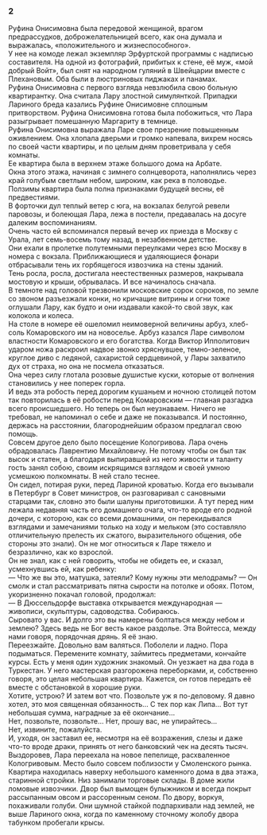### 2 {-}

Руфина Онисимовна была передовой женщиной, врагом предрассудков, доброжелательницей всего, как она думала и выражалась, «положительного и жизнеспособного».<br/> У нее на комоде лежал экземпляр Эрфуртской программы с надписью составителя. На одной из фотографий, прибитых к стене, её муж, «мой добрый Войт», был снят на народном гуляний в Швейцарии вместе с Плехановым. Оба были в люстриновых пиджаках и панамах.<br/> Руфина Онисимовна с первого взгляда невзлюбила свою больную квартирантку. Она считала Лару злостной симулянткой. Припадки Лариного бреда казались Руфине Онисимовне сплошным притворством. Руфина Онисимовна готова была побожиться, что Лара разыгрывает помешанную Маргариту в темнице.<br/> Руфина Онисимовна выражала Ларе свое презрение повышенным оживлением. Она хлопала дверьми и громко напевала, вихрем носясь по своей части квартиры, и по целым дням проветривала у себя комнаты.<br/> Ее квартира была в верхнем этаже большого дома на Арбате.<br/> Окна этого этажа, начиная с зимнего солнцеворота, наполнялись через край голубым светлым небом, широким, как река в половодье. Ползимы квартира была полна признаками будущей весны, её предвестиями.<br/> В форточки дул теплый ветер с юга, на вокзалах белугой ревели паровозы, и болеющая Лара, лежа в постели, предавалась на досуге далеким воспоминаниям.<br/> Очень часто ей вспоминался первый вечер их приезда в Москву с Урала, лет семь-восемь тому назад, в незабвенном детстве.<br/> Они ехали в пролетке полутемными переулками через всю Москву в номера с вокзала. Приближающиеся и удаляющиеся фонари отбрасывали тень их горбящегося извозчика на стены зданий.<br/> Тень росла, росла, достигала неестественных размеров, накрывала мостовую и крыши, обрывалась. И все начиналось сначала.<br/> В темноте над головой трезвонили московские сорок сороков, по земле со звоном разъезжали конки, но кричащие витрины и огни тоже оглушали Лару, как будто и они издавали какой-то свой звук, как колокола и колеса.<br/> На столе в номере её ошеломил неимоверной величины арбуз, хлеб-соль Комаровского им на новоселье. Арбуз казался Ларе символом властности Комаровского и его богатства. Когда Виктор Ипполитович ударом ножа раскроил надвое звонко хряснувшее, темно-зеленое, круглое диво с ледяной, сахаристой сердцевиной, у Лары захватило дух от страха, но она не посмела отказаться.<br/> Она через силу глотала розовые душистые куски, которые от волнения становились у нее поперек горла.<br/> И ведь эта робость перед дорогим кушаньем и ночною столицей потом так повторилась в её робости перед Комаровским — главная разгадка всего происшедшего. Но теперь он был неузнаваем. Ничего не требовал, не напоминал о себе и даже не показывался. И постоянно, держась на расстоянии, благороднейшим образом предлагал свою помощь.<br/> Совсем другое дело было посещение Кологривова. Лара очень обрадовалась Лаврентию Михайловичу. Не потому чтобы он был так высок и статен, а благодаря выпиравшей из него живости и таланту гость занял собою, своим искрящимся взглядом и своей умною усмешкою полкомнаты. В ней стало теснее.<br/> Он сидел, потирая руки, перед Лариной кроватью. Когда его вызывали в Петербург в Совет министров, он разговаривал с сановными старцами так, словно это были шалуны приготовишки. А тут перед ним лежала недавняя часть его домашнего очага, что-то вроде его родной дочери, с которою, как со всеми домашними, он перекидывался взглядами и замечаниями только на ходу и мельком (это составляло отличительную прелесть их сжатого, выразительного общения, обе стороны это знали). Он не мог относиться к Ларе тяжело и безразлично, как ко взрослой.<br/> Он не знал, как с ней говорить, чтобы не обидеть ее, и сказал, усмехнувшись ей, как ребенку:<br/> — Что же вы это, матушка, затеяли? Кому нужны эти мелодрамы? — Он смолк и стал рассматривать пятна сырости на потолке и обоях. Потом, укоризненно покачал головой, продолжал:<br/> — В Дюссельдорфе выставка открывается международная — живописи, скульптуры, садоводства. Собираюсь.<br/> Сыровато у вас. И долго это вы намерены болтаться между небом и землею? Здесь ведь не Бог весть какое раздолье. Эта Войтесса, между нами говоря, порядочная дрянь. Я её знаю.<br/> Переезжайте. Довольно вам валяться. Поболели и ладно. Пора подыматься. Перемените комнату, займитесь предметами, кончайте курсы. Есть у меня один художник знакомый. Он уезжает на два года в Туркестан. У него мастерская разгорожена переборками, и, собственно говоря, это целая небольшая квартира. Кажется, он готов передать её вместе с обстановкой в хорошие руки.<br/> Хотите, устрою? И затем вот что. Позвольте уж я по-деловому. Я давно хотел, это моя священная обязанность… С тех пор как Липа… Вот тут небольшая сумма, наградные за её окончание…<br/> Нет, позвольте, позвольте… Нет, прошу вас, не упирайтесь…<br/> Нет, извините, пожалуйста.<br/> И, уходя, он заставил ее, несмотря на её возражения, слезы и даже что-то вроде драки, принять от него банковский чек на десять тысяч.<br/> Выздоровев, Лара переехала на новое пепелище, расхваленное Кологривовым. Место было совсем поблизости у Смоленского рынка. Квартира находилась наверху небольшого каменного дома в два этажа, старинной стройки. Низ занимали торговые склады. В доме жили ломовые извозчики. Двор был вымощен булыжником и всегда покрыт рассыпанным овсом и рассоренным сеном. По двору, воркуя, похаживали голуби. Они шумной стайкой подпархивали над землей, не выше Лариного окна, когда по каменному сточному жолобу двора табунком пробегали крысы.

